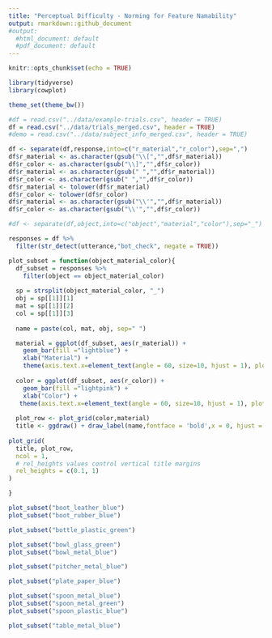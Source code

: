 ```yaml
---
title: "Perceptual Difficulty - Norming for Feature Namability"
output: rmarkdown::github_document
#output:
  #html_document: default
  #pdf_document: default
---
```


```r
knitr::opts_chunk$set(echo = TRUE)
```

```r
library(tidyverse)
library(cowplot)

theme_set(theme_bw())

#df = read.csv("../data/example-trials.csv", header = TRUE)
df = read.csv("../data/trials_merged.csv", header = TRUE)
#demo = read.csv("../data/subject_info_merged.csv", header = TRUE)

df <- separate(df,response,into=c("r_material","r_color"),sep=",")
df$r_material <- as.character(gsub("\\[","",df$r_material))
df$r_color <- as.character(gsub("\\]","",df$r_color))
df$r_material <- as.character(gsub(" ","",df$r_material))
df$r_color <- as.character(gsub(" ","",df$r_color))
df$r_material <- tolower(df$r_material)
df$r_color <- tolower(df$r_color)
df$r_material <- as.character(gsub("\\'","",df$r_material))
df$r_color <- as.character(gsub("\\'","",df$r_color))

#df <- separate(df,object,into=c("object","material","color"),sep="_")

```

```r
responses = df %>%
  filter(str_detect(utterance,"bot_check", negate = TRUE)) 

plot_subset = function(object_material_color){
  df_subset = responses %>%
    filter(object == object_material_color)
  
  sp = strsplit(object_material_color, "_")
  obj = sp[[1]][1]
  mat = sp[[1]][2]
  col = sp[[1]][3]
  
  name = paste(col, mat, obj, sep=" ")

  material = ggplot(df_subset, aes(r_material)) +
    geom_bar(fill ="lightblue") +
    xlab("Material") +
    theme(axis.text.x=element_text(angle = 60, size=10, hjust = 1), plot.title = element_text(face="bold", hjust = 0.5, size=20),axis.title.x=element_text(size=15))
  
  color = ggplot(df_subset, aes(r_color)) +
    geom_bar(fill ="lightpink") +
    xlab("Color") +
   theme(axis.text.x=element_text(angle = 60, size=10, hjust = 1), plot.title = element_text(face="bold", hjust = 0.5, size=20),axis.title.x=element_text(size=15))
  
  plot_row <- plot_grid(color,material)
  title <- ggdraw() + draw_label(name,fontface = 'bold',x = 0, hjust = 0,size=15) + theme(plot.margin = margin(0, 0, 0, 10))
  
plot_grid(
  title, plot_row,
  ncol = 1,
  # rel_heights values control vertical title margins
  rel_heights = c(0.1, 1)
)

}

```

```r

plot_subset("boot_leather_blue")
plot_subset("boot_rubber_blue")

plot_subset("bottle_plastic_green")

plot_subset("bowl_glass_green")
plot_subset("bowl_metal_blue")

plot_subset("pitcher_metal_blue")

plot_subset("plate_paper_blue")

plot_subset("spoon_metal_blue")
plot_subset("spoon_metal_green")
plot_subset("spoon_plastic_blue")

plot_subset("table_metal_blue")

```



